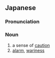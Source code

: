 ==Japanese==
{{ja-kanjitab|けい|かい|かん|yomi=on}}

===Pronunciation===
{{ja-pron|けいかいかん|y=o}}

===Noun===
{{ja-noun|けいかいかん}}

# a sense of [[caution]]
# [[alarm]], [[wariness]]